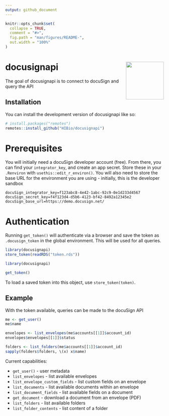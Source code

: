 ```yaml
---
output: github_document
---
```


<!-- README.md is generated from README.Rmd. Please edit that file -->

```r
knitr::opts_chunk$set(
  collapse = TRUE,
  comment = "#>",
  fig.path = "man/figures/README-",
  out.width = "100%"
)
```

# docusignapi <img src="man/figures/logo.png" align="right" height="120" />

<!-- badges: start -->
<!-- badges: end -->

The goal of docusignapi is to connect to docuSign and query the API

## Installation

You can install the development version of docusignapi like so:

``` r
# install.packages("remotes")
remotes::install_github("HIBio/docusignapi")
```

# Prerequisites

You will initially need a docuSign developer account (free). From there, you 
can find your `integrator_key`, and create an app secret. Store these in 
your `.Renviron` with `usethis::edit_r_environ()`. You will also need to store
the base URL for the environment you are using - initially, this is the developer 
sandbox

```
docuSign_integrator_key=f123abc8-4e42-1abc-92c9-0e1d233d4567
docuSign_secret_key=f4f123d4-d5b6-4123-bf42-8492a12345e2
docuSign_base_url=https://demo.docusign.net/
```

# Authentication

Running `get_token()` will authenticate via a browser and save the token as
`.docusign_token` in the global environment. This will be used for all queries.

```r
library(docusignapi)
store_token(readRDS("token.rds"))
```

```r
library(docusignapi)

get_token()
```

To load a saved token into this object, use `store_token(token)`.

## Example

With the token available, queries can be made to the docuSign API

```r
me <- get_user()
me$name

envelopes <- list_envelopes(me$accounts[[1]]$account_id)
envelopes$envelopes[[1]]$status

folders <- list_folders(me$accounts[[1]]$account_id)
sapply(folders$folders, \(x) x$name)
```

Current capabilities:

* `get_user()` - user metadata
* `list_envelopes` - list available envelopes
* `list_envelope_custom_fields` - list custom fields on an envelope
* `list_documents` - list available documents within an envelope
* `list_document_fields` - list available fields on a document
* `get_document` - download a document from an envelope (PDF)
* `list_folders` - list available folders
* `list_folder_contents` - list content of a folder

